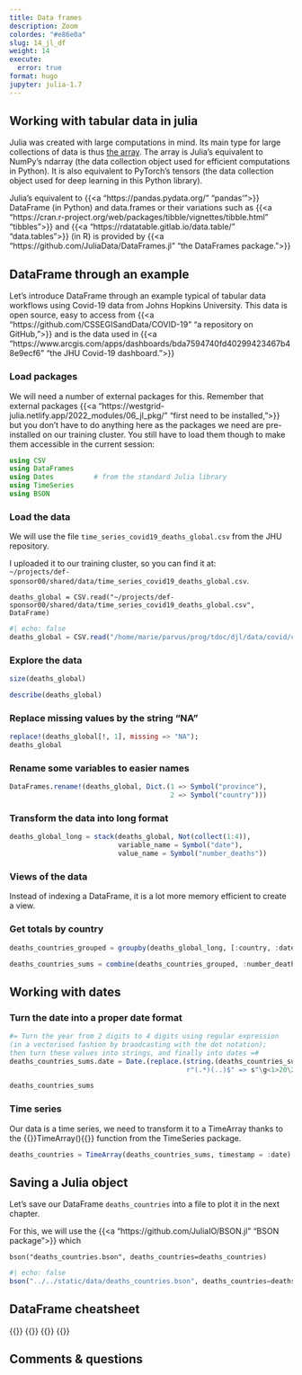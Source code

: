 ```yaml
---
title: Data frames
description: Zoom
colordes: "#e86e0a"
slug: 14_jl_df
weight: 14
execute:
  error: true
format: hugo
jupyter: julia-1.7
---
```


## Working with tabular data in julia

Julia was created with large computations in mind. Its main type for large collections of data is thus [the array](https://westgrid-julia.netlify.app/2022_modules/13_jl_arrays/). The array is Julia's equivalent to NumPy's ndarray (the data collection object used for efficient computations in Python). It is also equivalent to PyTorch's tensors (the data collection object used for deep learning in this Python library).

Julia's equivalent to {{<a "https://pandas.pydata.org/" "pandas'">}} DataFrame (in Python) and data.frames or their variations such as {{<a "https://cran.r-project.org/web/packages/tibble/vignettes/tibble.html" "tibbles">}} and {{<a "https://rdatatable.gitlab.io/data.table/" "data.tables">}} (in R) is provided by {{<a "https://github.com/JuliaData/DataFrames.jl" "the DataFrames package.">}}

## DataFrame through an example

Let's introduce DataFrame through an example typical of tabular data workflows using Covid-19 data from Johns Hopkins University. This data is open source, easy to access from {{<a "https://github.com/CSSEGISandData/COVID-19" "a repository on GitHub,">}} and is the data used in {{<a "https://www.arcgis.com/apps/dashboards/bda7594740fd40299423467b48e9ecf6" "the JHU Covid-19 dashboard.">}}

### Load packages

We will need a number of external packages for this. Remember that external packages {{<a "https://westgrid-julia.netlify.app/2022_modules/06_jl_pkg/" "first need to be installed,">}} but you don't have to do anything here as the packages we need are pre-installed on our training cluster. You still have to load them though to make them accessible in the current session:

```julia
using CSV
using DataFrames
using Dates          # from the standard Julia library
using TimeSeries
using BSON
```

### Load the data

We will use the file `time_series_covid19_deaths_global.csv` from the JHU repository.

I uploaded it to our training cluster, so you can find it at: \
`~/projects/def-sponsor00/shared/data/time_series_covid19_deaths_global.csv`.

```.julia
deaths_global = CSV.read("~/projects/def-sponsor00/shared/data/time_series_covid19_deaths_global.csv", DataFrame)
```

```julia
#| echo: false
deaths_global = CSV.read("/home/marie/parvus/prog/tdoc/djl/data/covid/csse_covid_19_data/csse_covid_19_time_series/time_series_covid19_deaths_global.csv", DataFrame)
```

### Explore the data

```julia
size(deaths_global)
```
```julia
describe(deaths_global)
```

### Replace missing values by the string "NA"

```julia
replace!(deaths_global[!, 1], missing => "NA");
deaths_global
```

### Rename some variables to easier names

```julia
DataFrames.rename!(deaths_global, Dict.(1 => Symbol("province"),
                                        2 => Symbol("country")))
```

### Transform the data into long format

```julia
deaths_global_long = stack(deaths_global, Not(collect(1:4)),
                           variable_name = Symbol("date"),
                           value_name = Symbol("number_deaths"))
```

### Views of the data

Instead of indexing a DataFrame, it is a lot more memory efficient to create a view.

### Get totals by country

```julia
deaths_countries_grouped = groupby(deaths_global_long, [:country, :date])
```
```julia
deaths_countries_sums = combine(deaths_countries_grouped, :number_deaths => sum)
```

## Working with dates

### Turn the date into a proper date format

```julia
#= Turn the year from 2 digits to 4 digits using regular expression
(in a vectorised fashion by braodcasting with the dot notation);
then turn these values into strings, and finally into dates =#
deaths_countries_sums.date = Date.(replace.(string.(deaths_countries_sums[!, 2]),
                                            r"(.*)(..)$" => s"\g<1>20\2"), "m/dd/yy")
```
```julia
deaths_countries_sums
```

### Time series

Our data is a time series, we need to transform it to a TimeArray thanks to the {{<c>}}TimeArray(){{</c>}} function from the TimeSeries package.

```julia
deaths_countries = TimeArray(deaths_countries_sums, timestamp = :date)
```

## Saving a Julia object

Let's save our DataFrame `deaths_countries` into a file to plot it in the next chapter.

For this, we will use the {{<a "https://github.com/JuliaIO/BSON.jl" "BSON package">}} which 

```.julia
bson("deaths_countries.bson", deaths_countries=deaths_countries)
```
```julia
#| echo: false
bson("../../static/data/deaths_countries.bson", deaths_countries=deaths_countries)
```

## DataFrame cheatsheet

{{<imgmshadow src="/img/dataframes-0.png" title="" width="%" line-height="1.0rem">}}
{{</imgmshadow>}}
{{<imgmshadow src="/img/dataframes-1.png" title="" width="%" line-height="1.0rem">}}
{{</imgmshadow>}}

## Comments & questions
